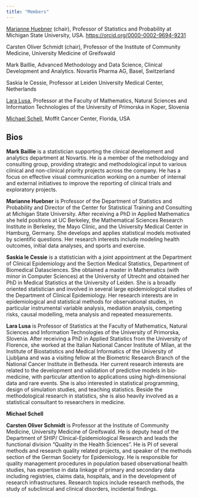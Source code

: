 ```yaml
---
title: "Members"
---
```


[Marianne Huebner](https://cstat.msu.edu/people/marianne-huebner-phd-sheher) (chair), Professor of Statistics and Probability at Michigan State University, USA. <https://orcid.org/0000-0002-9694-9231>

Carsten Oliver Schmidt (chair), Professor of the Institute of Community Medicine, University Medicine of Greifswald

Mark Baillie, Advanced Methodology and Data Science, Clinical Development and Analytics. Novartis Pharma AG, Basel, Switzerland

Saskia le Cessie, Professor at Leiden University Medical Center, Netherlands

[Lara Lusa](https://www.famnit.upr.si/sl/zaposleni-in-sodelavci/lara.lusa/), Professor at the Faculty of Mathematics, Natural Sciences and Information Technologies of the University of Primorska in Koper, Slovenia

[Michael Schell](https://www.moffitt.org/research-science/researchers/michael-schell/), Moffit Cancer Center, Florida, USA

## **Bios**

**Mark Baillie** is a statistician supporting the clinical development and analytics department at Novartis. He is a member of the methodology and consulting group, providing strategic and methodological input to various clinical and non-clinical priority projects across the company. He has a focus on effective visual communication working on a number of internal and external initiatives to improve the reporting of clinical trials and exploratory projects.

**Marianne Huebner** is Professor of the Department of Statistics and Probability and Director of the Center for Statistical Training and Consulting at Michigan State University. After receiving a PhD in Applied Mathematics she held positions at UC Berkeley, the Mathematical Sciences Research Institute in Berkeley, the Mayo Clinic, and the University Medical Center in Hamburg, Germany. She develops and applies statistical models motivated by scientific questions. Her research interests include modeling health outcomes, initial data analyses, and sports and exercise.

**Saskia le Cessie** is a statistician with a joint appointment at the Department of Clinical Epidemiology and the Section Medical Statistics, Department of Biomedical Datasciences. She obtained a master in Mathematics (with minor in Computer Sciences) at the University of Utrecht and obtained her PhD in Medical Statistics at the University of Leiden. She is a broadly oriented statistician and involved in several large epidemiological studies of the Department of Clinical Epidemiology. Her research interests are in epidemiological and statistical methods for observational studies, in particular instrumental variable analysis, mediation analysis, competing risks, causal modelling, meta analysis and repeated measurements.

**Lara Lusa** is Professor of Statistics at the Faculty of Mathematics, Natural Sciences and Information Technologies of the University of Primorska, Slovenia. After receiving a PhD in Applied Statistics from the University of Florence, she worked at the Italian National Cancer Institute of Milan, at the Institute of Biostatistics and Medical Informatics of the University of Ljubljana and was a visiting fellow at the Biometric Research Branch of the National Cancer Institute in Bethesda. Her current research interests are related to the development and validation of predictive models in bio‐medicine, with particular attention to applications using high‐dimensional data and rare events. She is also interested in statistical programming, design of simulation studies, and teaching statistics. Beside the methodological research in statistics, she is also heavily involved as a statistical consultant to researchers in medicine.

**Michael Schell**

**Carsten Oliver Schmidt** is Professor at the Institute of Community Medicine, University Medicine of Greifswald. He is deputy head of the Department of SHIP/ Clinical-Epidemiological Research and leads the functional division "Quality in the Health Sciences". He is PI of several methods and research quality related projects, and speaker of the methods section of the German Society for Epidemiology. He is responsible for quality management procedures in population based observational health studies, has expertise in data linkage of primary and secondary data including registries, claims data, hospitals, and in the development of research infrastructures. Research topics include research methods, the study of subclinical and clinical disorders, incidental findings.
